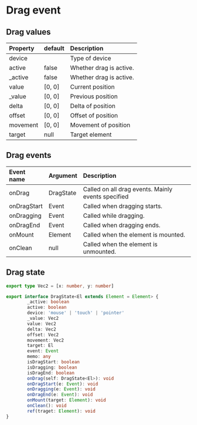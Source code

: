 # Drag event

## Drag values

| Property | default | Description             |
| :------- | :------ | :---------------------- |
| device   |         | Type of device          |
| active   | false   | Whether drag is active. |
| \_active | false   | Whether drag is active. |
| value    | [0, 0]  | Current position        |
| \_value  | [0, 0]  | Previous position       |
| delta    | [0, 0]  | Delta of position       |
| offset   | [0, 0]  | Offset of position      |
| movement | [0, 0]  | Movement of position    |
| target   | null    | Target element          |

## Drag events

| Event name  | Argument  | Description                                        |
| :---------- | :-------- | :------------------------------------------------- |
| onDrag      | DragState | Called on all drag events. Mainly events specified |
| onDragStart | Event     | Called when dragging starts.                       |
| onDragging  | Event     | Called while dragging.                             |
| onDragEnd   | Event     | Called when dragging ends.                         |
| onMount     | Element   | Called when the element is mounted.                |
| onClean     | null      | Called when the element is unmounted.              |

## Drag state

```ts
export type Vec2 = [x: number, y: number]

export interface DragState<El extends Element = Element> {
        _active: boolean
        active: boolean
        device: 'mouse' | 'touch' | 'pointer'
        _value: Vec2
        value: Vec2
        delta: Vec2
        offset: Vec2
        movement: Vec2
        target: El
        event: Event
        memo: any
        isDragStart: boolean
        isDragging: boolean
        isDragEnd: boolean
        onDrag(self: DragState<El>): void
        onDragStart(e: Event): void
        onDragging(e: Event): void
        onDragEnd(e: Event): void
        onMount(target: Element): void
        onClean(): void
        ref(traget: Element): void
}
```
